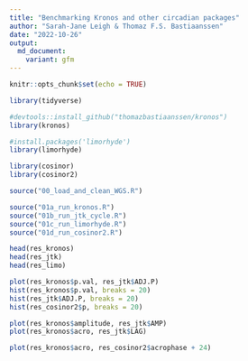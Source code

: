 ```yaml
---
title: "Benchmarking Kronos and other circadian packages"
author: "Sarah-Jane Leigh & Thomaz F.S. Bastiaanssen"
date: "2022-10-26"
output:
  md_document:
    variant: gfm
---
```


```r
knitr::opts_chunk$set(echo = TRUE)
```

```r
library(tidyverse)

#devtools::install_github("thomazbastiaanssen/kronos") 
library(kronos)

#install.packages('limorhyde')
library(limorhyde)

library(cosinor)
library(cosinor2)

```

```r
source("00_load_and_clean_WGS.R")

```

```r
source("01a_run_kronos.R")
source("01b_run_jtk_cycle.R")
source("01c_run_limorhyde.R")
source("01d_run_cosinor2.R")

head(res_kronos)
head(res_jtk)
head(res_limo)

plot(res_kronos$p.val, res_jtk$ADJ.P)
hist(res_kronos$p.val, breaks = 20)
hist(res_jtk$ADJ.P, breaks = 20)
hist(res_cosinor2$p, breaks = 20)

plot(res_kronos$amplitude, res_jtk$AMP)
plot(res_kronos$acro, res_jtk$LAG)

plot(res_kronos$acro, res_cosinor2$acrophase + 24)


```